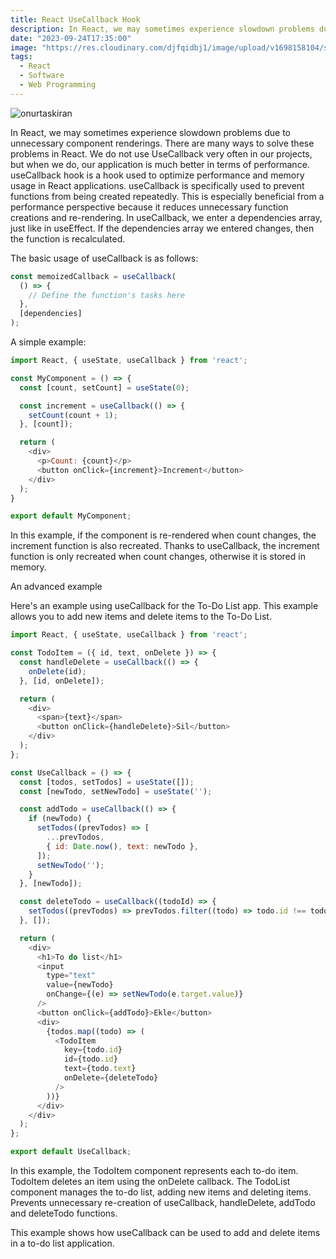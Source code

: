 ```yaml
---
title: React UseCallback Hook
description: In React, we may sometimes experience slowdown problems due to unnecessary component renderings. There are many ways to solve these problems in React.
date: "2023-09-24T17:35:00"
image: "https://res.cloudinary.com/djfqidbj1/image/upload/v1698158104/sxspklnrlq1n6g8dzvfc.jpg"
tags:
  - React
  - Software
  - Web Programming
---
```



<img className="w-full rounded-xl" src="https://res.cloudinary.com/djfqidbj1/image/upload/v1698158104/sxspklnrlq1n6g8dzvfc.jpg" alt="onurtaskiran" />

In React, we may sometimes experience slowdown problems due to unnecessary component renderings. There are many ways to solve these problems in React. We do not use UseCallback very often in our projects, but when we do, our application is much better in terms of performance. useCallback hook is a hook used to optimize performance and memory usage in React applications. useCallback is specifically used to prevent functions from being created repeatedly. This is especially beneficial from a performance perspective because it reduces unnecessary function creations and re-rendering. In useCallback, we enter a dependencies array, just like in useEffect. If the dependencies array we entered changes, then the function is recalculated.

The basic usage of useCallback is as follows:

```javascript
const memoizedCallback = useCallback(
  () => {
    // Define the function's tasks here
  },
  [dependencies]
);
```
A simple example:
```javascript
import React, { useState, useCallback } from 'react';

const MyComponent = () => {
  const [count, setCount] = useState(0);

  const increment = useCallback(() => {
    setCount(count + 1);
  }, [count]);

  return (
    <div>
      <p>Count: {count}</p>
      <button onClick={increment}>Increment</button>
    </div>
  );
}

export default MyComponent;
```
In this example, if the component is re-rendered when count changes, the increment function is also recreated. Thanks to useCallback, the increment function is only recreated when count changes, otherwise it is stored in memory.

An advanced example

Here's an example using useCallback for the To-Do List app. This example allows you to add new items and delete items to the To-Do List.

```javascript
import React, { useState, useCallback } from 'react';

const TodoItem = ({ id, text, onDelete }) => {
  const handleDelete = useCallback(() => {
    onDelete(id);
  }, [id, onDelete]);

  return (
    <div>
      <span>{text}</span>
      <button onClick={handleDelete}>Sil</button>
    </div>
  );
};

const UseCallback = () => {
  const [todos, setTodos] = useState([]);
  const [newTodo, setNewTodo] = useState('');

  const addTodo = useCallback(() => {
    if (newTodo) {
      setTodos((prevTodos) => [
        ...prevTodos,
        { id: Date.now(), text: newTodo },
      ]);
      setNewTodo('');
    }
  }, [newTodo]);

  const deleteTodo = useCallback((todoId) => {
    setTodos((prevTodos) => prevTodos.filter((todo) => todo.id !== todoId));
  }, []);

  return (
    <div>
      <h1>To do list</h1>
      <input
        type="text"
        value={newTodo}
        onChange={(e) => setNewTodo(e.target.value)}
      />
      <button onClick={addTodo}>Ekle</button>
      <div>
        {todos.map((todo) => (
          <TodoItem
            key={todo.id}
            id={todo.id}
            text={todo.text}
            onDelete={deleteTodo}
          />
        ))}
      </div>
    </div>
  );
};

export default UseCallback;
```

In this example, the TodoItem component represents each to-do item. TodoItem deletes an item using the onDelete callback. The TodoList component manages the to-do list, adding new items and deleting items. Prevents unnecessary re-creation of useCallback, handleDelete, addTodo and deleteTodo functions.

This example shows how useCallback can be used to add and delete items in a to-do list application.